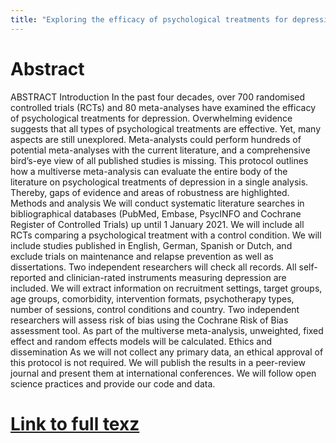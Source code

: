 ```yaml
---
title: "Exploring the efficacy of psychological treatments for depression: a multiverse meta-analysis protocol"
---
```


# Abstract

ABSTRACT
Introduction In the past four decades, over 700
randomised controlled trials (RCTs) and 80 meta-analyses
have examined the efficacy of psychological treatments
for depression. Overwhelming evidence suggests that all
types of psychological treatments are effective. Yet, many
aspects are still unexplored. Meta-analysts could perform
hundreds of potential meta-analyses with the current
literature, and a comprehensive bird’s-eye view of all
published studies is missing. This protocol outlines how a
multiverse meta-analysis can evaluate the entire body of
the literature on psychological treatments of depression in
a single analysis. Thereby, gaps of evidence and areas of
robustness are highlighted.
Methods and analysis We will conduct systematic
literature searches in bibliographical databases (PubMed,
Embase, PsycINFO and Cochrane Register of Controlled
Trials) up until 1 January 2021. We will include all
RCTs comparing a psychological treatment with a
control condition. We will include studies published in
English, German, Spanish or Dutch, and exclude trials
on maintenance and relapse prevention as well as
dissertations. Two independent researchers will check all
records. All self-reported and clinician-rated instruments
measuring depression are included. We will extract
information on recruitment settings, target groups, age
groups, comorbidity, intervention formats, psychotherapy
types, number of sessions, control conditions and country.
Two independent researchers will assess risk of bias using
the Cochrane Risk of Bias assessment tool. As part of the
multiverse meta-analysis, unweighted, fixed effect and
random effects models will be calculated.
Ethics and dissemination As we will not collect any
primary data, an ethical approval of this protocol is not
required. We will publish the results in a peer-review
journal and present them at international conferences. We
will follow open science practices and provide our code
and data.

# [Link to full texz](thttps://bmjopen.bmj.com/content/bmjopen/12/1/e050197.full.pdf)
